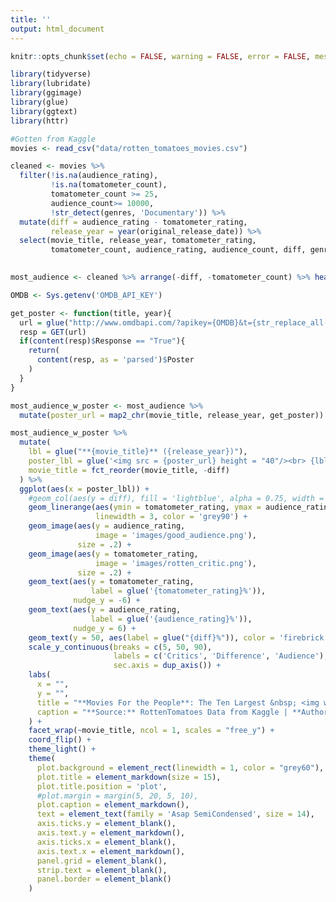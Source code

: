```yaml
---
title: ''
output: html_document
---
```


```r
knitr::opts_chunk$set(echo = FALSE, warning = FALSE, error = FALSE, message = FALSE, dev = "ragg_png")
```

```r
library(tidyverse)
library(lubridate)
library(ggimage)
library(glue)
library(ggtext)
library(httr)
```

```r
#Gotten from Kaggle
movies <- read_csv("data/rotten_tomatoes_movies.csv")

cleaned <- movies %>% 
  filter(!is.na(audience_rating),
         !is.na(tomatometer_count),
         tomatometer_count >= 25,
         audience_count>= 10000,
         !str_detect(genres, 'Documentary')) %>% 
  mutate(diff = audience_rating - tomatometer_rating,
         release_year = year(original_release_date)) %>%
  select(movie_title, release_year, tomatometer_rating, 
         tomatometer_count, audience_rating, audience_count, diff, genres)
  

most_audience <- cleaned %>% arrange(-diff, -tomatometer_count) %>% head(10)
```

```r
OMDB <- Sys.getenv('OMDB_API_KEY')

get_poster <- function(title, year){
  url = glue("http://www.omdbapi.com/?apikey={OMDB}&t={str_replace_all(title, ' ', '+')}&y={year}")
  resp = GET(url)
  if(content(resp)$Response == "True"){
    return(
      content(resp, as = 'parsed')$Poster
    )
  }
}

most_audience_w_poster <- most_audience %>% 
  mutate(poster_url = map2_chr(movie_title, release_year, get_poster))
```

```r
most_audience_w_poster %>% 
  mutate(
    lbl = glue("**{movie_title}** ({release_year})"),
    poster_lbl = glue('<img src = {poster_url} height = "40"/><br> {lbl}'),
    movie_title = fct_reorder(movie_title, -diff)
  ) %>% 
  ggplot(aes(x = poster_lbl)) + 
    #geom_col(aes(y = diff), fill = 'lightblue', alpha = 0.75, width = 0.6) + 
    geom_linerange(aes(ymin = tomatometer_rating, ymax = audience_rating),
                   linewidth = 3, color = 'grey90') + 
    geom_image(aes(y = audience_rating,
                   image = 'images/good_audience.png'),
               size = .2) + 
    geom_image(aes(y = tomatometer_rating,
                   image = 'images/rotten_critic.png'),
               size = .2) + 
    geom_text(aes(y = tomatometer_rating,
                  label = glue('{tomatometer_rating}%')),
              nudge_y = -6) +
    geom_text(aes(y = audience_rating,
                  label = glue('{audience_rating}%')),
              nudge_y = 6) +
    geom_text(y = 50, aes(label = glue("{diff}%")), color = 'firebrick') + 
    scale_y_continuous(breaks = c(5, 50, 90),
                       labels = c('Critics', 'Difference', 'Audience'),
                       sec.axis = dup_axis()) + 
    labs(
      x = "",
      y = "",
      title = "**Movies For the People**: The Ten Largest &nbsp; <img width = '55' height = '20'  src = 'images/rottentomatoes_logo.png' /> &nbsp; Gaps Between Audience and Critics Scores",
      caption = "**Source:** RottenTomatoes Data from Kaggle | **Author**: JLaw<br>Data limited to Non-Documentaries with 25+ Critic Reviews and 10K+ Audience Reviews"
    ) + 
    facet_wrap(~movie_title, ncol = 1, scales = "free_y") +
    coord_flip() +
    theme_light() + 
    theme(
      plot.background = element_rect(linewidth = 1, color = "grey60"),
      plot.title = element_markdown(size = 15),
      plot.title.position = 'plot',
      #plot.margin = margin(5, 20, 5, 10),
      plot.caption = element_markdown(),
      text = element_text(family = 'Asap SemiCondensed', size = 14),
      axis.ticks.y = element_blank(),
      axis.text.y = element_markdown(),
      axis.ticks.x = element_blank(),
      axis.text.x = element_markdown(),
      panel.grid = element_blank(),
      strip.text = element_blank(),
      panel.border = element_blank() 
    )

```


